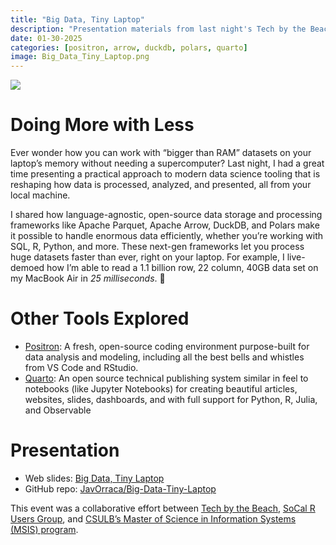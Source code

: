 ```yaml
---
title: "Big Data, Tiny Laptop"
description: "Presentation materials from last night's Tech by the Beach x SoCal RUG x CSULB meetup"
date: 01-30-2025
categories: [positron, arrow, duckdb, polars, quarto]
image: Big_Data_Tiny_Laptop.png
---
```


![](Big_Data_Tiny_Laptop.png){.preview-image}

# Doing More with Less

Ever wonder how you can work with "bigger than RAM" datasets on your laptop’s memory without needing a supercomputer? Last night, I had a great time presenting a practical approach to modern data science tooling that is reshaping how data is processed, analyzed, and presented, all from your local machine.

I shared how language-agnostic, open-source data storage and processing frameworks like Apache Parquet, Apache Arrow, DuckDB, and Polars make it possible to handle enormous data efficiently, whether you’re working with SQL, R, Python, and more. These next-gen frameworks let you process huge datasets faster than ever, right on your laptop. For example, I live-demoed how I'm able to read a 1.1 billion row, 22 column, 40GB data set on my MacBook Air in _25 milliseconds_. 🚀

# Other Tools Explored

- [Positron](https://positron.posit.co/): A fresh, open-source coding environment purpose-built for data analysis and modeling, including all the best bells and whistles from VS Code and RStudio.
- [Quarto](https://quarto.org/): An open source technical publishing system similar in feel to notebooks (like Jupyter Notebooks) for creating beautiful articles, websites, slides, dashboards, and with full support for Python, R, Julia, and Observable

# Presentation

- Web slides: [Big Data, Tiny Laptop](http://rrr.is/BigDataTinyLaptop)
- GitHub repo: [JavOrraca/Big-Data-Tiny-Laptop](https://github.com/JavOrraca/Big-Data-Tiny-Laptop)

This event was a collaborative effort between [Tech by the Beach](https://www.meetup.com/tech-by-the-beach/), [SoCal R Users Group](https://www.meetup.com/socal-rug/), and [CSULB’s Master of Science in Information Systems (MSIS) program](https://www.csulb.edu/cob-graduate-programs/ms-programs/ms-information-systems).